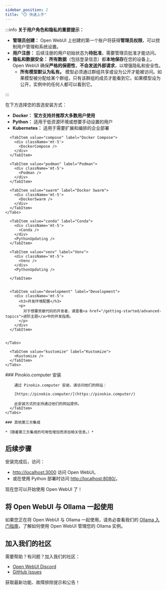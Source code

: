 ```yaml
---
sidebar_position: 2
title: "⏱️ 快速上手"
---
```




<TopBanners />

:::info **关于用户角色和隐私的重要提示：**

- **管理员创建：** Open WebUI 上创建的第一个账户将获得**管理员权限**，可以控制用户管理和系统设置。
- **用户注册：** 后续注册的用户初始状态为**待批准**，需要管理员批准才能访问。
- **隐私和数据安全：** **所有数据**（包括登录信息）都**本地保存**在您的设备上。Open WebUI 确保**严格的保密性**，**不会发送外部请求**，以增强隐私和安全性。
  - **所有模型默认为私有。** 模型必须通过群组共享或设为公开才能被访问。如果模型被分配给某个群组，只有该群组的成员才能看到它。如果模型设为公开，实例中的任何人都可以看到它。

:::

在下方选择您的首选安装方式：

- **Docker：** **官方支持并推荐大多数用户使用**
- **Python：** 适用于低资源环境或想要手动设置的用户
- **Kubernetes：** 适用于需要扩展和编排的企业部署


<Tabs>
  <TabItem value="docker" label="Docker">
    <Tabs>
      <TabItem value="docker" label="Docker">
        <div className='mt-5'>
          <ManualDocker />
          <DockerUpdating />
        </div>
      </TabItem>

      <TabItem value="compose" label="Docker Compose">
        <div className='mt-5'>
          <DockerCompose />
        </div>
      </TabItem>

      <TabItem value="podman" label="Podman">
        <div className='mt-5'>
          <Podman />
        </div>
      </TabItem>

      <TabItem value="swarm" label="Docker Swarm">
        <div className='mt-5'>
          <DockerSwarm />
        </div>
      </TabItem>
    </Tabs>

  </TabItem>
  <TabItem value="python" label="Python">
    <Tabs>
      <TabItem value="uv" label="uv">
        <div className='mt-5'>
          <Uv />
        </div>
        <PythonUpdating />
      </TabItem>


      <TabItem value="conda" label="Conda">
        <div className='mt-5'>
          <Conda />
        </div>
        <PythonUpdating />
      </TabItem>

      <TabItem value="venv" label="Venv">
        <div className='mt-5'>
          <Venv />
        </div>
        <PythonUpdating />

      </TabItem>


      <TabItem value="development" label="Development">
        <div className='mt-5'>
          <h3>开发环境配置</h3>
          <p>
            对于想要贡献代码的开发者，请查看<a href="/getting-started/advanced-topics">进阶主题</a>中的开发指南。
          </p>
        </div>
      </TabItem>


    </Tabs>
  </TabItem>

  <TabItem value="kubernetes" label="Kubernetes">
    <Tabs>
      <TabItem value="helm" label="Helm">
        <Helm />
      </TabItem>

      <TabItem value="kustomize" label="Kustomize">
        <Kustomize />
      </TabItem>
    </Tabs>
  </TabItem>


  <TabItem value="third-party" label="Third Party">
    <Tabs>
      <TabItem value="pinokio-computer" label="Pinokio.computer">
        ### Pinokio.computer 安装

        通过 Pinokio.computer 安装，请访问他们的网站：

        [https://pinokio.computer/](https://pinokio.computer/)

        此安装方式的支持通过他们的网站提供。
      </TabItem>
    </Tabs>

    ### 其他第三方集成

    *（随着第三方集成的可用性增加而添加相关信息。）*
  </TabItem>
</Tabs>

## 后续步骤

安装完成后，访问：

- [http://localhost:3000](http://localhost:3000) 访问 Open WebUI。
- 或在使用 Python 部署时访问 [http://localhost:8080/](http://localhost:8080/)。

现在您可以开始使用 Open WebUI 了！

## 将 Open WebUI 与 Ollama 一起使用
如果您正在将 Open WebUI 与 Ollama 一起使用，请务必查看我们的 [Ollama 入门指南](/getting-started/quick-start/starting-with-ollama)，了解如何使用 Open WebUI 管理您的 Ollama 实例。

## 加入我们的社区

需要帮助？有问题？加入我们的社区：

- [Open WebUI Discord](https://discord.gg/5rJgQTnV4s)
- [GitHub Issues](https://github.com/open-webui/open-webui/issues)

获取最新功能、故障排除提示和公告！
